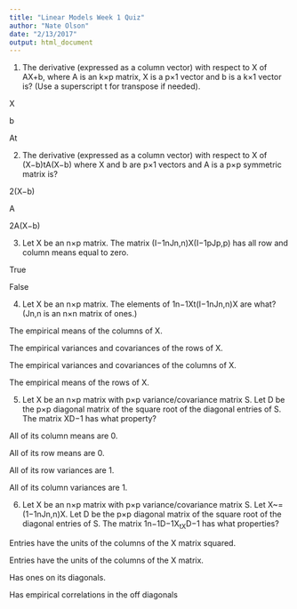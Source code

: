 ```yaml
---
title: "Linear Models Week 1 Quiz"
author: "Nate Olson"
date: "2/13/2017"
output: html_document
---
```


1. 
The derivative (expressed as a column vector) with respect to X of AX+b, where A is an k×p matrix, X is a p×1 vector and b is a k×1 vector is? (Use a superscript t for transpose if needed).

X

b

At

2. 
The derivative (expressed as a column vector) with respect to X of (X−b)tA(X−b) where X and b are p×1 vectors and A is a p×p symmetric matrix is?

2(X−b)

A

2A(X−b)

3. 
Let X be an n×p matrix. The matrix (I−1nJn,n)X(I−1pJp,p) has all row and column means equal to zero.

True

False

4. 
Let X be an n×p matrix. The elements of 1n−1Xt(I−1nJn,n)X are what? (Jn,n is an n×n matrix of ones.)

The empirical means of the columns of X.

The empirical variances and covariances of the rows of X.

The empirical variances and covariances of the columns of X.

The empirical means of the rows of X.

5. 
Let X be an n×p matrix with p×p variance/covariance matrix S. Let D be the p×p diagonal matrix of the square root of the diagonal entries of S. The matrix XD−1 has what property?

All of its column means are 0.

All of its row means are 0.

All of its row variances are 1.

All of its column variances are 1.

6. 
Let X be an n×p matrix with p×p variance/covariance matrix S. Let X~=(1−1nJn,n)X. Let D be the p×p diagonal matrix of the square root of the diagonal entries of S. The matrix 1n−1D−1X~tX~D−1 has what properties?

Entries have the units of the columns of the X matrix squared.

Entries have the units of the columns of the X matrix.

Has ones on its diagonals.

Has empirical correlations in the off diagonals